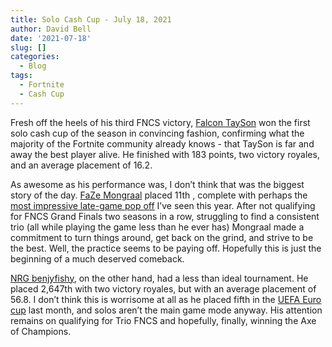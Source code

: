 ```yaml
---
title: Solo Cash Cup - July 18, 2021
author: David Bell
date: '2021-07-18'
slug: []
categories:
  - Blog
tags:
  - Fortnite
  - Cash Cup
---
```


Fresh off the heels of his third FNCS victory, [Falcon TaySon](https://twitter.com/taysonFN?ref_src=twsrc%5Egoogle%7Ctwcamp%5Eserp%7Ctwgr%5Eauthor) won the first solo cash cup of the season in convincing fashion, confirming what the majority of the Fortnite community already knows - that TaySon is far and away the best player alive. He finished with 183 points, two victory royales, and an average placement of 16.2. 

As awesome as his performance was, I don't think that was the biggest story of the day. [FaZe Mongraal](https://twitter.com/Mongraal) placed 11th , complete with perhaps the [most impressive late-game pop off](https://twitter.com/FaZeClan/status/1416797717548896256) I've seen this year. After not qualifying for FNCS Grand Finals two seasons in a row, struggling to find a consistent trio (all while playing the game less than he ever has) Mongraal made a commitment to turn things around, get back on the grind, and strive to be the best. Well, the practice seems to be paying off. Hopefully this is just the beginning of a much deserved comeback. 

[NRG benjyfishy](https://twitter.com/benjyfishy), on the other hand, had a less than ideal tournament. He placed 2,647th with two victory royales, but with an average placement of 56.8. I don't think this is worrisome at all as he placed fifth in the [UEFA Euro cup](https://twitter.com/benjyfishy/status/1405607291257245698) last month, and solos aren't the main game mode anyway. His attention remains on qualifying for Trio FNCS and hopefully, finally, winning the Axe of Champions.
